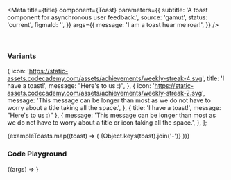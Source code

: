 

<Meta
  title={title}
  component={Toast}
  parameters={{
    subtitle: 'A toast component for asynchronous user feedback.',
    source: 'gamut',
    status: 'current',
    figmaId: '',
  }}
  args={{
    message: 'I am a toast hear me roar!',
  }}
/>

<br />

### Variants

  {
    icon:
      'https://static-assets.codecademy.com/assets/achievements/weekly-streak-4.svg',
    title: 'I have a toast!',
    message: "Here's to us :)",
  },
  {
    icon:
      'https://static-assets.codecademy.com/assets/achievements/weekly-streak-2.svg',
    message:
      'This message can be longer than most as we do not have to worry about a title taking all the space.',
  },
  { title: 'I have a toast!', message: "Here's to us :)" },
  {
    message:
      'This message can be longer than most as we do not have to worry about a title or icon taking all the space.',
  },
];

<Story name="Layouts">
  <GridBox
    paddingY={24}
    rowGap={32}
    columnGap={32}
    gridTemplateColumns="max-content max-content"
  >
    {exampleToasts.map((toast) => (
      <Box>
        <Text variant="title-xs" mb={16}>
          {Object.keys(toast).join('-')}
        </Text>
        <Box>
          <Toast key={toast.message} {...toast} />
        </Box>
      </Box>
    ))}
  </GridBox>
</Story>

### Code Playground

<Canvas>
  <Story name="Toast">{(args) => <Toast {...args} />}</Story>
</Canvas>

<PropsTable story="Toast" />
